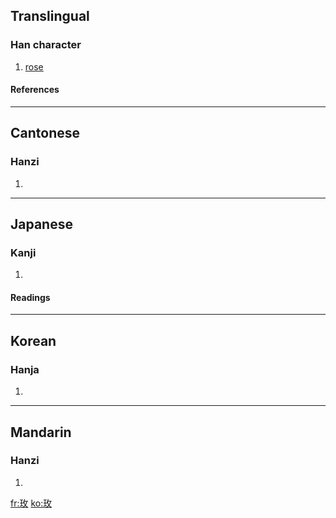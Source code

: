==Translingual==
===Han character===
{{Han char|rn=96|rad=玉|as=04|sn=8|four=1814<sub>0</sub>|canj=一土人大 (MGOK), X一土人大 (XMGOK)}}
# [[rose]]
====References====
{{Han ref|kx=0728.170|dkj=20874|dj=1140.160|hdz=21104.080|uh=73AB|ud=29611|bh=AAB4|bd=43700}}

----
==Cantonese==
===Hanzi===
{{yue-hanzi|jyut=|y=mui4}}
# {{defn|Cantonese}}

----
==Japanese==
===Kanji===
{{ja-kanji|grade=|rs=玉04}}
# {{defn|Japanese}} 
====Readings====
{{ja-readings|on=[[ばい]] (bai), [[め]] (me), [[まい]] (mai)|kun=}}

----
==Korean==
===Hanja===
{{ko-hanja|hangeul=매|eumhun=|rv=mae|mr=mae|y=mya}}
# {{defn|Korean}}

----
==Mandarin==
===Hanzi===
{{cmn-hanzi|pin=[[méi]] (mei2)|wg=mei<sup>2</sup>}}
# {{defn|Mandarin}}

[[fr:玫]]
[[ko:玫]]